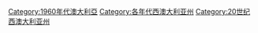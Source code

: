 [[Category:1960年代澳大利亞|Category:1960年代澳大利亞]]
[[Category:各年代西澳大利亚州|Category:各年代西澳大利亚州]]
[[Category:20世纪西澳大利亚州|Category:20世纪西澳大利亚州]]
